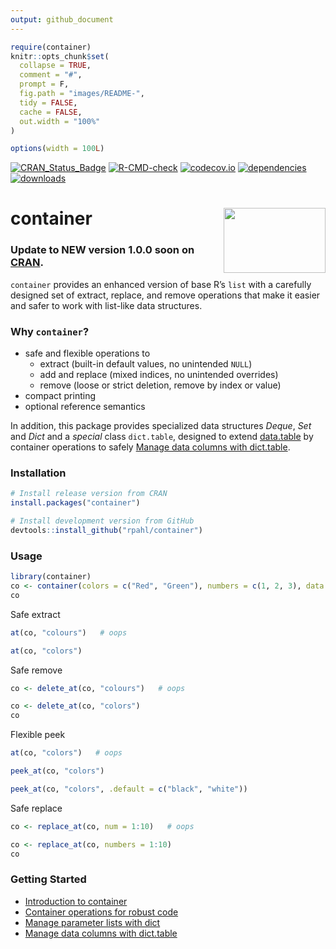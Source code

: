 ```yaml
---
output: github_document
---
```


<!-- README.md is generated from README.Rmd. Please edit that file -->

```r
require(container)
knitr::opts_chunk$set(
  collapse = TRUE,
  comment = "#",
  prompt = F,
  fig.path = "images/README-",
  tidy = FALSE,
  cache = FALSE,
  out.width = "100%"
)

options(width = 100L)
```


<!-- badges: start -->
[![CRAN_Status_Badge](https://www.r-pkg.org/badges/version/container)](https://cran.r-project.org/package=container)
[![R-CMD-check](https://github.com/rpahl/container/workflows/R-CMD-check/badge.svg)](https://github.com/rpahl/container/actions)
[![codecov.io](https://codecov.io/github/rpahl/container/coverage.svg?branch=master)](https://codecov.io/github/rpahl/container?branch=master)
[![dependencies](https://tinyverse.netlify.com/badge/container)](https://CRAN.R-project.org/package=container)
[![downloads](https://cranlogs.r-pkg.org/badges/container)](https://www.r-pkg.org:443/pkg/container)


<!-- badges: end -->

# container <img src="man/figures/logo.png" align="right" width="163" height="104"/>

### Update to NEW version 1.0.0 soon on [CRAN](https://cran.r-project.org/).


`container` provides an enhanced version of base R's `list` with a
carefully designed set of extract, replace, and remove operations that make
it easier and safer to work with list-like data structures.

### Why `container`?

* safe and flexible operations to
  * extract (built-in default values, no unintended `NULL`)
  * add and replace (mixed indices, no unintended overrides)
  * remove (loose or strict deletion, remove by index or value)
* compact printing
* optional reference semantics

In addition, this package provides specialized data structures *Deque*,
*Set* and *Dict* and a *special* class `dict.table`, designed to extend
[data.table](https://CRAN.R-project.org/package=data.table) by
container operations to safely
[Manage data columns with dict.table](https://rpahl.github.io/container/articles/manage-data-columns.html).


### Installation

```r
# Install release version from CRAN
install.packages("container")

# Install development version from GitHub
devtools::install_github("rpahl/container")
```


### Usage

```r
library(container)
co <- container(colors = c("Red", "Green"), numbers = c(1, 2, 3), data = cars)
co
```

Safe extract
```r
at(co, "colours")   # oops

at(co, "colors")
```

Safe remove
```r
co <- delete_at(co, "colours")   # oops

co <- delete_at(co, "colors")
co
```

Flexible peek
```r
at(co, "colors")   # oops

peek_at(co, "colors")

peek_at(co, "colors", .default = c("black", "white"))
```

Safe replace
```r
co <- replace_at(co, num = 1:10)   # oops

co <- replace_at(co, numbers = 1:10)
co
```

### Getting Started

* [Introduction to container](https://rpahl.github.io/container/articles/container.html)
* [Container operations for robust code](https://rpahl.github.io/container/articles/code-development.html)
* [Manage parameter lists with dict](https://rpahl.github.io/container/articles/parameter-list.html)
* [Manage data columns with dict.table](https://rpahl.github.io/container/articles/manage-data-columns.html)




